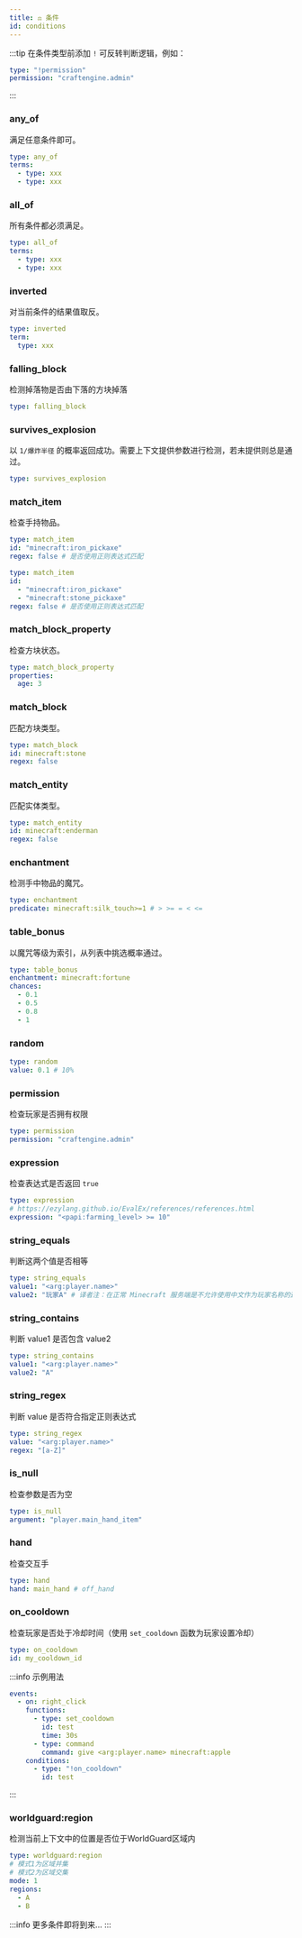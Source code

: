 ```yaml
---
title: ⚖️ 条件
id: conditions
---
```


:::tip
在条件类型前添加 `!` 可反转判断逻辑，例如：

```yaml
type: "!permission"
permission: "craftengine.admin"
```
:::

### any_of

满足任意条件即可。

```yaml
type: any_of
terms:
  - type: xxx
  - type: xxx
```

### all_of

所有条件都必须满足。

```yaml
type: all_of
terms:
  - type: xxx
  - type: xxx
```

### inverted

对当前条件的结果值取反。

```yaml
type: inverted
term:
  type: xxx
```

### falling_block

检测掉落物是否由下落的方块掉落

```yaml
type: falling_block
```

### survives_explosion

以 `1/爆炸半径` 的概率返回成功。需要上下文提供参数进行检测，若未提供则总是通过。

```yaml
type: survives_explosion
```

### match_item

检查手持物品。

```yaml
type: match_item
id: "minecraft:iron_pickaxe"
regex: false # 是否使用正则表达式匹配
```

```yaml
type: match_item
id: 
  - "minecraft:iron_pickaxe"
  - "minecraft:stone_pickaxe"
regex: false # 是否使用正则表达式匹配
```

### match_block_property

检查方块状态。

```yaml
type: match_block_property
properties:
  age: 3
```

### match\_block

匹配方块类型。

```yaml
type: match_block
id: minecraft:stone
regex: false
```

### match\_entity

匹配实体类型。

```yaml
type: match_entity
id: minecraft:enderman
regex: false
```

### enchantment

检测手中物品的魔咒。

```yaml
type: enchantment
predicate: minecraft:silk_touch>=1 # > >= = < <=
```

### table_bonus

以魔咒等级为索引，从列表中挑选概率通过。

```yaml
type: table_bonus
enchantment: minecraft:fortune
chances:
  - 0.1
  - 0.5
  - 0.8
  - 1
```

### random

```yaml
type: random
value: 0.1 # 10%
```

### permission

检查玩家是否拥有权限

```yaml
type: permission
permission: "craftengine.admin"
```

### expression

检查表达式是否返回 `true`

```yaml
type: expression
# https://ezylang.github.io/EvalEx/references/references.html
expression: "<papi:farming_level> >= 10"
```

### string_equals

判断这两个值是否相等

```yaml
type: string_equals
value1: "<arg:player.name>"
value2: "玩家A" # 译者注：在正常 Minecraft 服务端是不允许使用中文作为玩家名称的这里仅作为演示
```

### string_contains

判断 value1 是否包含 value2

```yaml
type: string_contains
value1: "<arg:player.name>"
value2: "A"
```

### string_regex

判断 value 是否符合指定正则表达式

```yaml
type: string_regex
value: "<arg:player.name>"
regex: "[a-Z]"
```

### is_null

检查参数是否为空

```yaml
type: is_null
argument: "player.main_hand_item"
```

### hand

检查交互手

```yaml
type: hand
hand: main_hand # off_hand
```

### on_cooldown

检查玩家是否处于冷却时间（使用 `set_cooldown` 函数为玩家设置冷却）

```yaml
type: on_cooldown
id: my_cooldown_id
```

:::info
示例用法

```yaml
events:
  - on: right_click
    functions:
      - type: set_cooldown
        id: test
        time: 30s
      - type: command
        command: give <arg:player.name> minecraft:apple
    conditions:
      - type: "!on_cooldown"
        id: test
```
:::

### worldguard:region

检测当前上下文中的位置是否位于WorldGuard区域内

```yaml
type: worldguard:region
# 模式1为区域并集
# 模式2为区域交集
mode: 1
regions:
  - A
  - B
```

:::info
更多条件即将到来...
:::
